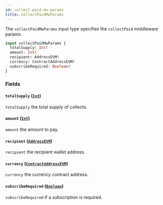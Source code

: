 ```yaml
---
id: collect-paid-mw-params
title: collectPaidMwParams
---
```



The `collectPaidMwParams` input type specifies the `collectPaid` middleware params.

```graphql
input collectPaidMwParams {
  totalSupply: Int!
  amount: Int!
  recipient: AddressEVM!
  currency: ContractAddressEVM!
  subscribeRequired: Boolean!
}
```


### Fields

#### `totalSupply` ([`Int`](/reference/scalars/int))

`totalSupply` the total supply of collects.


#### `amount` ([`Int`](/reference/scalars/int))

`amount` the amount to pay.


#### `recipient` ([`AddressEVM`](/reference/scalars/address-evm))

`recipient` the recipient wallet address.


#### `currency` ([`ContractAddressEVM`](/reference/scalars/contract-address-evm))

`currency` the currency contract address.


#### `subscribeRequired` ([`Boolean`](/reference/scalars/boolean))

`subscribeRequired` if a subscription is required.




